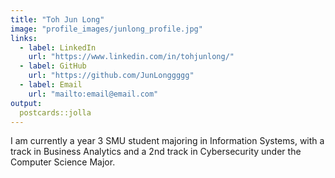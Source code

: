```yaml
---
title: "Toh Jun Long"
image: "profile_images/junlong_profile.jpg"
links:
  - label: LinkedIn
    url: "https://www.linkedin.com/in/tohjunlong/"
  - label: GitHub
    url: "https://github.com/JunLonggggg"
  - label: Email
    url: "mailto:email@email.com"
output:
  postcards::jolla
---
```

 
I am currently a year 3 SMU student majoring in Information Systems, with a track in Business Analytics and a 2nd track in Cybersecurity under the Computer Science Major.
